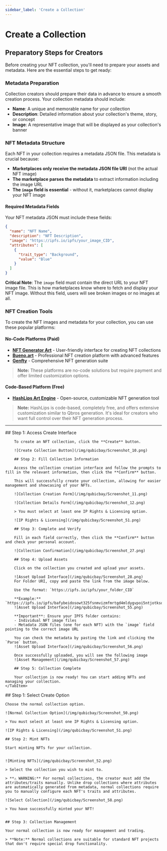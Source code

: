 ```yaml
---
sidebar_label: 'Create a Collection'
---
```


# Create a Collection

## Preparatory Steps for Creators

Before creating your NFT collection, you'll need to prepare your assets and metadata. Here are the essential steps to get ready:

### Metadata Preparation

Collection creators should prepare their data in advance to ensure a smooth creation process. Your collection metadata should include:

- **Name**: A unique and memorable name for your collection
- **Description**: Detailed information about your collection's theme, story, or concept
- **Image**: A representative image that will be displayed as your collection's banner

### NFT Metadata Structure

Each NFT in your collection requires a metadata JSON file. This metadata is crucial because:

- **Marketplaces only receive the metadata JSON file URI** (not the actual NFT image)
- **The marketplace parses the metadata** to extract information including the image URL
- **The `image` field is essential** - without it, marketplaces cannot display your NFT image

#### Required Metadata Fields

Your NFT metadata JSON must include these fields:

```json
{
  "name": "NFT Name",
  "description": "NFT Description",
  "image": "https://ipfs.io/ipfs/your_image_CID",
  "attributes": [
    {
      "trait_type": "Background",
      "value": "Blue"
    }
  ]
}
```

**Critical Note**: The `image` field must contain the direct URL to your NFT image file. This is how marketplaces know where to fetch and display your NFT image. Without this field, users will see broken images or no images at all.

### NFT Creation Tools

To create the NFT images and metadata for your collection, you can use these popular platforms:

#### No-Code Platforms (Paid)
- **[NFT Generator Art](https://nft-generator.art/)** - User-friendly interface for creating NFT collections
- **[Bueno.art](https://bueno.art/)** - Professional NFT creation platform with advanced features
- **[Genfty](https://www.genfty.com/)** - Comprehensive NFT generation suite

> **Note:** These platforms are no-code solutions but require payment and offer limited customization options.

#### Code-Based Platform (Free)
- **[HashLips Art Engine](https://github.com/HashLips/hashlips_art_engine)** - Open-source, customizable NFT generation tool

> **Note:** HashLips is code-based, completely free, and offers extensive customization similar to Qbros generation. It's ideal for creators who want full control over their NFT generation process.

---

<Tabs groupID="Create a Collection">
    <TabItem value="Drop" label="Drop Collection" default>
        ## Step 1: Access Create Interface
        
        To create an NFT collection, click the **Create** button.

        ![Create Collection Button](/img/qubicbay/Screenshot_10.png)

        ## Step 2: Fill Collection Information
        
        Access the collection creation interface and follow the prompts to fill in the relevant information, then click the **Confirm** button.

        This will successfully create your collection, allowing for easier management and showcasing of your NFTs.

        ![Collection Creation Form](/img/qubicbay/Screenshot_11.png)

        ![Collection Details Form](/img/qubicbay/Screenshot_12.png)

        > You must select at least one IP Rights & Licensing option.

        ![IP Rights & Licensing](/img/qubicbay/Screenshot_51.png)

        ## Step 3: Complete and Verify
        
        Fill in each field correctly, then click the **Confirm** button and check your personal account.

        ![Collection Confirmation](/img/qubicbay/Screenshot_27.png)

        ## Step 4: Upload Assets
        
        Click on the collection you created and upload your assets.

        ![Asset Upload Interface](/img/qubicbay/Screenshot_28.png)
        For Folder URI, copy and paste the link from the image below.

        Use the format: `https://ipfs.io/ipfs/your_folder_CID`

        **Example:** `https://ipfs.io/ipfs/bafybeidosowt325fsnmvizmfmrtgd4mldygvpoi5ntjotksosj6pu4hs2e`
        ![Asset Upload Interface](/img/qubicbay/Screenshot_55.png)

        **Important**: Ensure your IPFS folder contains:
        - Individual NFT image files
        - Metadata JSON files (one for each NFT) with the `image` field pointing to the correct image URL

        You can check the metadata by pasting the link and clicking the `Parse` button.
        ![Asset Upload Interface](/img/qubicbay/Screenshot_56.png)

        Once successfully uploaded, you will see the following image
        ![Asset Management](/img/qubicbay/Screenshot_57.png)

        ## Step 5: Collection Complete
        
        Your collection is now ready! You can start adding NFTs and managing your collection.
    </TabItem>

  <TabItem value="Normal" label="Normal Collection">
    ## Step 1: Select Create Option
    
    Choose the normal collection option.
    
    ![Normal Collection Option](/img/qubicbay/Screenshot_50.png)
    
    > You must select at least one IP Rights & Licensing option.
    
    ![IP Rights & Licensing](/img/qubicbay/Screenshot_51.png)

    ## Step 2: Mint NFTs
    
    Start minting NFTs for your collection.
    
    
    ![Minting NFTs](/img/qubicbay/Screenshot_52.png)
    
    > Select the collection you wish to mint to.

    > **⚠️ WARNING:** For normal collections, the creator must add the attributes/traits manually. Unlike drop collections where attributes are automatically generated from metadata, normal collections require you to manually configure each NFT's traits and attributes.
    
    ![Select Collection](/img/qubicbay/Screenshot_58.png)
    
    > You have successfully minted your NFT!


    ## Step 3: Collection Management
    
    Your normal collection is now ready for management and trading.
    
    > **Note:** Normal collections are suitable for standard NFT projects that don't require special drop functionality.
  </TabItem>
</Tabs>





